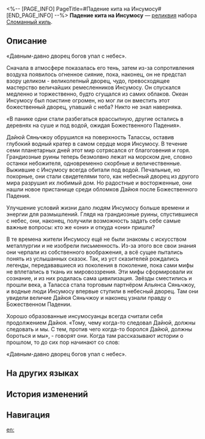 <%-- [PAGE_INFO]
PageTitle=#Падение кита на Инсумосу#
[END_PAGE_INFO] --%>
{{Реликвия Инфобокс
|id          = 63105
|Изображение = Предмет Падение кита на Инсумосу.png
|Набор       = Сломанный киль
|Предмет     = Планарная сфера
|Упоминания  = 
}}
{{Описание|Запечатанная автономная область планеты Таласса - Инсумосу. Здесь произошло кораблекрушение Дайюй Сяньчжоу, ставшее истинным вдохновением для цивилизации Инсумосу.}}
'''Падение кита на Инсумосу''' — [[реликвия]] набора [[Сломанный киль]].

==Описание==
«Давным-давно дворец богов упал с небес».

Сначала в атмосфере показалась его тень, затем из-за сопротивления воздуха появилось огненное сияние, пока, наконец, он не предстал взору целиком - великолепный дворец, чудо, превосходящее мастерство величайших ремесленников Инсумосу. Он спускался медленно и торжественно, будто сгущался из самих облаков. Океан Инсумосу был поистине огромен, но мог ли он вместить этот божественный дворец, упавший с неба? Никто не знал наверняка.

«В панике одни стали разбегаться врассыпную, другие остались в деревнях на суше и под водой, ожидая Божественного Падения».

Дайюй Сяньчжоу обрушился на поверхность Талассы, оставив глубокий водный кратер в самом сердце моря Инсумосу. В течение семи планетарных дней этот мир сотрясался от благоговения и горя. Грандиозные руины теперь безмолвно лежат на морском дне, словно останки небожителя, одновременно скорбные и величественные. Выжившие с Инсумосу всегда обитали под водой. Печальные, но покорные, они стали свидетелями того, как небесный дворец из другого мира разрушил их любимый дом. Но радостные и восторженные, они нашли новое пристанище среди обломков Дайюя после Божественного Падения.

Улучшение условий жизни дало людям Инсумосу больше времени и энергии для размышлений. Глядя на грандиозные руины, спустившиеся с небес, они, наконец, получили возможность задать себе самые важные вопросы: кто же «они» и откуда «они» пришли?

В те времена жители Инсумосу ещё не были знакомы с искусством металлургии и не изобрели письменность. Из-за этого все свои знания они черпали из собственного воображения, а всё сущее пытались понять из услышанных сказок. Так, из уст сказителей рождались легенды, передававшиеся из поколения в поколение, пока сами мифы не вплетались в ткань их мировоззрения. Эти мифы сформировали их сознание, и из них родилась сама цивилизация. Звёзды сместились и прошли века, а Таласса стала торговым партнёром Альянса Сяньчжоу, и водные люди Инсумосу впервые ступили в небесный дворец. Там они увидели величие Дайюя Сяньчжоу и наконец узнали правду о Божественном Падении.

Хорошо образованные инсумосуанцы всегда считали себя продолжением Дайюя. «Тому, чему когда-то следовал Дайюй, должны следовать и мы. С тем, против чего когда-то боролся Дайюй, должны бороться и мы», - говорят они. Когда там рассказывают истории о прошлом, то до сих пор начинают со слов:

«Давным-давно дворец богов упал с небес».

==На других языках==
{{На других языках
|en   = Insumousu's Whalefall Ship
|zhs  = 伊须磨洲的残船鲸落
|zht  = 伊須磨洲的殘船鯨落
|ja   = {{Rubi|伊須磨州|いすましゅう}}の{{Rubi|沈没遺跡|ちんぼついせき}}
|ko   = 인스머스의 고래 낙하선
|es   = Barco ballenero de Insumousu
|fr   = Vaisseau Chute de baleine d'Insumousu
|ru   = Падение кита на Инсумосу
|th   = Insumousu's Whalefall Ship
|vi   = Tàu Cá Voi Insumousu
|de   = Walfänger von Insumousu
|id   = Insumousu's Whalefall Ship
|pt   = Nave Insumousuita Queda-da-Baleia
}}

==История изменений==
{{История изменений|3.5}}

==Навигация==
{{Набор Реликвий Навбокс|Сломанный киль}}

[[en:]]